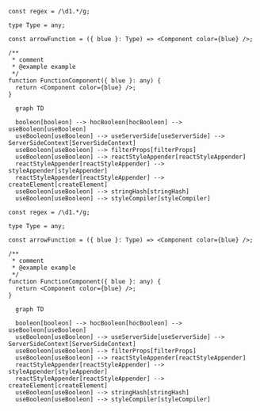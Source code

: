 ```tsx
const regex = /\d1.*/g;

type Type = any;

const arrowFunction = ({ blue }: Type) => <Component color={blue} />;

/**
 * comment
 * @example example
 */
function FunctionComponent({ blue }: any) {
  return <Component color={blue} />;
}
```

```mermaid
  graph TD

  booleon[booleon] --> hocBooleon[hocBooleon] --> useBooleon[useBooleon]
  useBooleon[useBooleon] --> useServerSide[useServerSide] --> ServerSideContext[ServerSideContext]
  useBooleon[useBooleon] --> filterProps[filterProps]
  useBooleon[useBooleon] --> reactStyleAppender[reactStyleAppender]
  reactStyleAppender[reactStyleAppender] --> styleAppender[styleAppender]
  reactStyleAppender[reactStyleAppender] --> createElement[createElement]
  useBooleon[useBooleon] --> stringHash[stringHash]
  useBooleon[useBooleon] --> styleCompiler[styleCompiler]
```

```tsx
const regex = /\d1.*/g;

type Type = any;

const arrowFunction = ({ blue }: Type) => <Component color={blue} />;

/**
 * comment
 * @example example
 */
function FunctionComponent({ blue }: any) {
  return <Component color={blue} />;
}
```

```mermaid
  graph TD

  booleon[booleon] --> hocBooleon[hocBooleon] --> useBooleon[useBooleon]
  useBooleon[useBooleon] --> useServerSide[useServerSide] --> ServerSideContext[ServerSideContext]
  useBooleon[useBooleon] --> filterProps[filterProps]
  useBooleon[useBooleon] --> reactStyleAppender[reactStyleAppender]
  reactStyleAppender[reactStyleAppender] --> styleAppender[styleAppender]
  reactStyleAppender[reactStyleAppender] --> createElement[createElement]
  useBooleon[useBooleon] --> stringHash[stringHash]
  useBooleon[useBooleon] --> styleCompiler[styleCompiler]
```
